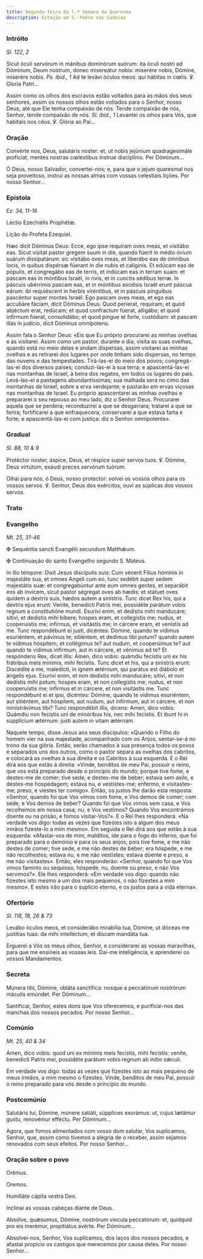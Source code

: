 ```yaml
---
title: Segunda-feira da l.ª Semana da Quaresma
description: Estação em S. Pedro nas Cadeias
---
```


### Intróito

<em>Sl. 122, 2</em>

<div class="side-by-side not-content">

Sicut óculi servórum in mánibus dominórum suórum: ita óculi nostri ad Dóminum, Deum nostrum, donec misereátur nobis: miserére nobis, Dómine, miserére nobis. <em>Ps. ibid., 1</em> Ad te levávi óculos meos: qui hábitas in cœlis. ℣. Gloria Patri...

Assim como os olhos dos escravos estão voltados para as mãos dos seus senhores, assim os nossos olhos estão voltados para o Senhor, nosso Deus, até que Ele tenha compaixão de nós. Tende compaixão de nós, Senhor, tende compaixão de nós. <em>Sl. ibid., 1</em> Levantei os olhos para Vós, que habitais nos céus. ℣. Glória ao Pai...

</div>

### Oração

<div class="side-by-side not-content">

Convérte nos, Deus, salutáris noster: et, ut nobis jejúnium quadragesimále profíciat, mentes nostras cœléstibus ínstrue disciplínis. Per Dóminum...

Ó Deus, nosso Salvador, convertei-nos; e, para que o jejum quaresmal nos seja proveitoso, instruí as nossas almas com vossas celestiais lições. Por nosso Senhor...

</div>

### Epístola

<em>Ez. 34, 11-16</em>

<div class="side-by-side not-content">

Léctio Ezechiélis Prophétæ.

Lição do Profeta Ezequiel.

Hæc dicit Dóminus Deus: Ecce, ego ipse requíram oves meas, et visitábo eas. Sicut vísitat pastor gregem suum in die, quando fúerit in médio óvium suárum dissipatárum: sic visitábo oves meas, et liberábo eas de ómnibus locis, in quibus dispérsæ fúerant in die nubis et calíginis. Et edúcam eas de pópulis, et congregábo eas de terris, et indúcam eas in terram suam: et pascam eas in móntibus Israël, in rivis, et in cunctis sédibus terræ. In páscuis ubérrimis pascam eas, et in móntibus excélsis Israël erunt páscua eárum: ibi requiéscent in herbis viréntibus, et in páscuis pínguibus pascéntur super montes Israël. Ego pascam oves meas, et ego eas accubáre fáciam, dicit Dóminus Deus. Quod períerat, requíram; et quod abjéctum erat, redúcam; et quod confractum fúerat, alligábo; et quod infírmum fúerat, consolidábo; et quod pingue et forte, custódiam: et pascam illas in judício, dicit Dóminus omnípotens.

Assim fala o Senhor Deus: «Eis que Eu próprio procurarei as minhas ovelhas e as visitarei. Assim como um pastor, durante o dia, visita as suas ovelhas, quando está no meio delas e andam dispersas, assim visitarei as minhas ovelhas e as retirarei dos lugares por onde tinham sido dispersas, no tempo das nuvens e das tempestades. Tirá-las-ei do meio dos povos; congregá-las-ei dos diversos países; conduzi-las-ei à sua terra; e apascentá-las-ei nas montanhas de Israel, à beira dos regatos, em todos os lugares do país. Levá-las-ei a pastagens abundantíssimas; sua malhada será no cimo das montanhas de Israel, sobre a erva verdejante; e pastarão em ervas viçosas nas montanhas de Israel. Eu próprio apascentarei as minhas ovelhas e prepararei o seu repouso ao meu lado, diz o Senhor Deus. Procurarei aquela que se perdera; reconduzirei a que se desgarrara; tratarei a que se ferira; fortificarei a que enfraquecera; conservarei a que estava farta e forte; e apascentá-las-ei com justiça: diz o Senhor omnipotente».

</div>

### Gradual

<em>Sl. 88, 10 & 9</em>

<div class="side-by-side not-content">

Protéctor noster, áspice, Deus, et réspice super servos tuos. ℣. Dómine, Deus virtútum, exáudi preces servórum tuórum.

Olhai para nós, ó Deus, nosso protector: volvei os vossos olhos para os vossos servos. ℣. Senhor, Deus dos exércitos, ouvi as súplicas dos vossos servos.

</div>

### Trato


<LinkCard
  href="/missal/quaresma/quartacinzas#trato"
  title="Trato Quarta-feira de Cinzas"
/>

### Evangelho

<em>Mt. 25, 31-46</em>

<div class="side-by-side not-content">

<span class="cross text-red-500">✠</span> Sequéntia sancti Evangélii secundum Matthǽum.

<span class="cross text-red-500">✠</span> Continuação do santo Evangelho segundo S. Mateus.

In illo témpore: Dixit Jesus discípulis suis: Cum vénerit Fílius hóminis in majestáte sua, et omnes Angeli cum eo, tunc sedébit super sedem majestátis suæ: et congregabúntur ante eum omnes gentes, et separábit eos ab ínvicem, sicut pastor ségregat oves ab hædis: et státuet oves quidem a dextris suis, hædos autem a sinístris. Tunc dicet Rex his, qui a dextris ejus erunt: Veníte, benedícti Patris mei, possidéte parátum vobis regnum a constitutióne mundi. Esurívi enim, et dedístis mihi manducáre; sitívi, et dedístis mihi bíbere; hospes eram, et collegístis me; nudus, et cooperuístis me; infírmus, et visitástis me; in cárcere eram, et venístis ad me. Tunc respondébunt ei justi, dicéntes: Dómine, quando te vídimus esuriéntem, et pávimus te; sitiéntem, et dedimus tibi potum? quando autem te vídimus hóspitem, et collégimus te? aut nudum, et cooperúimus te? aut quando te vídimus infírmum, aut in cárcere, et vénimus ad te? Et respóndens Rex, dicet illis: Amen, dico vobis: quámdiu fecístis uni ex his frátribus meis mínimis, mihi fecístis. Tunc dicet et his, qui a sinístris erunt: Discédite a me, maledícti, in ignem ætérnum, qui parátus est diábolo et ángelis ejus. Esurívi enim, et non dedístis mihi manducáre; sitívi, et non dedístis mihi potum; hospes eram, et non collegístis me; nudus, et non cooperuístis me; infírmus et in cárcere, et non visitástis me. Tunc respondébunt ei et ipsi, dicéntes: Dómine, quando te vídimus esuriéntem, aut sitiéntem, aut hóspitem, aut nudum, aut infírmum, aut in cárcere, et non ministrávimus tibi? Tunc respondébit illis, dicens: Amen, dico vobis: Quámdiu non fecístis uni de minóribus his, nec mihi fecístis. Et ibunt hi in supplícium ætérnum: justi autem in vitam ætérnam.

Naquele tempo, disse Jesus aos seus discípulos: «Quando o Filho do homem vier na sua majestade, acompanhado com os Anjos, sentar-se-á no trono da sua glória. Então, serão chamados à sua presença todos os povos e separados uns dos outros, como o pastor separa as ovelhas dos cabritos, e colocará as ovelhas à sua direita e os Cabritos à sua esquerda. E o Rei dirá aos que estão à direita: «Vinde, benditos de meu Pai, possuir o reino, que vos está preparado desde o princípio do mundo; porque tive fome, e destes-me de comer; tive sede, e destes-me de beber; estava sem asilo, e destes-me hospedagem; estava nu, e vestistes-me; enfermo, e visitastes-me; preso, e viestes ter comigo». Então, os justos lhe darão esta resposta: «Senhor, quando foi que Vos vimos com fome, e Vos demos de comer; com sede, e Vos demos de beber? Quando foi que Vos vimos sem casa, e Vos recolhemos em nossa casa; nu, e Vos vestimos? Quando Vos encontrámos doente ou na prisão, e fomos visitar-Vos?». E o Rei lhes responderá: «Na verdade vos digo: todas as vezes que fizestes isto a algum dos meus irmãos fizeste-lo a mim mesmo». Em seguida o Rei dirá aos que estão à sua esquerda: «Afastai-vos de mim, malditos, ide para o fogo do inferno, que foi preparado para o demónio e para os seus anjos; pois tive fome, e me não destes de comer; tive sede, e me não destes de beber; era hóspede, e me não recolhestes; estava nu, e me não vestistes; estava doente e preso, e me não visitastes». Então, eles responderão: «Senhor, quando foi que Vos vimos faminto ou sequioso, hóspede, nu, doente ou preso, e não Vos servimos?». Ele lhes responderá: «Em verdade vos digo: quando não fizestes isto mesmo a um dos mais pequenos, o não fizestes a mim mesmo». E estes irão para o suplício eterno, e os justos para a vida eterna».

</div>

### Ofertório

<em>Sl. 118, 18, 26 & 73</em>

<div class="side-by-side not-content">

Levábo óculos meos, et considerábo mirabília tua, Dómine, ut dóceas me justítias tuas: da mihi intelléctum, et discam mandáta tua.

Erguerei a Vós os meus olhos, Senhor, e considerarei as vossas maravilhas, para que me ensineis as vossas leis. Dai-me inteligência, e aprenderei os vossos Mandamentos.

</div>

### Secreta

<div class="side-by-side not-content">

Múnera tibi, Dómine, obláta sanctífica: nosque a peccatórum nostrórum máculis emúndet. Per Dóminum...

Santificai, Senhor, estes dons que Vos oferecemos, e purificai-nos das manchas dos nossos pecados. Por nosso Senhor...

</div>

### Comúnio

<em>Mt. 25, 40 & 34</em>

<div class="side-by-side not-content">

Amen, dico vobis: quod uni ex mínimis meis fecístis, mihi fecístis: veníte, benedícti Patris mei, possidéte parátum vobis regnum ab inítio sǽculi.

Em verdade vos digo: todas as vezes que fizestes isto ao mais pequeno de meus irmãos, a mim mesmo o fizestes. Vinde, benditos de meu Pai, possuir o reino preparado para vós desde o princípio do mundo.

</div>

### Postcomúnio

<div class="side-by-side not-content">

Salutáris tui, Dómine, múnere satiáti, súpplices exorámus: ut, cujus lætámur gustu, renovémur efféctu. Per Dóminum...

Agora, que fomos alimentados com vosso dom salutar, Vos suplicamos, Senhor, que, assim como tivemos a alegria de o receber, assim sejamos renovados com seus efeitos. Por nosso Senhor...

</div>

### Oração sobre o povo

<div class="side-by-side not-content">

<span class="text-red-500 text-center">Orémus.</span>

<span class="text-red-500 text-center">Oremos.</span>

Humiliáte cápita vestra Deo.

Inclinai as vossas cabeças diante de Deus.

Absólve, quǽsumus, Dómine, nostrórum víncula peccatórum: et, quidquid pro eis merémur, propitiátus avérte. Per Dóminum...

Absolvei-nos, Senhor, Vos suplicamos, dos laços dos nossos pecados, e afastai propício os castigos que merecemos por causa deles. Por nosso Senhor...

</div>
